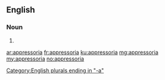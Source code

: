 ==English==

===Noun===
{{head|en|noun plural form}}

# {{plural of|appressorium|lang=en}}

[[Category:English plurals ending in "-a"]]

[[ar:appressoria]]
[[fr:appressoria]]
[[ku:appressoria]]
[[mg:appressoria]]
[[my:appressoria]]
[[no:appressoria]]